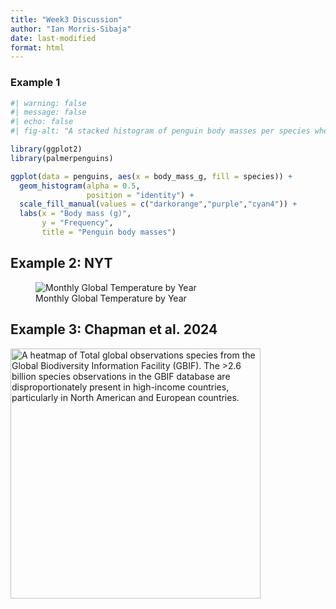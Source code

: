 ```yaml
---
title: "Week3 Discussion"
author: "Ian Morris-Sibaja"
date: last-modified
format: html
---
```



### Example 1

```r
#| warning: false
#| message: false
#| echo: false
#| fig-alt: "A stacked histogram of penguin body masses per species where Gentoo has the highest average body mass (in g) over Adelie and Chinstrap species by x percent/ x grams."

library(ggplot2)
library(palmerpenguins)

ggplot(data = penguins, aes(x = body_mass_g, fill = species)) +
  geom_histogram(alpha = 0.5, 
                 position = "identity") +
  scale_fill_manual(values = c("darkorange","purple","cyan4")) +
  labs(x = "Body mass (g)",
       y = "Frequency",
       title = "Penguin body masses")
```
## Example 2: NYT

![Monthly Global Temperature by Year ](week3-discussion_files/nyt-monthly-temp.png){fig-alt="Dot plot of monthly global temperature by year from 1850 to 2023 compared to the 20th century average. From 1975 onward, the yearly temperature is hotter than average, whereas prior to 1975 the temperature was cooler than average."}

## Example 3: Chapman et al. 2024

<img src="week3-discussion_files/chapman-etal-2024.png" alt="A heatmap of Total global observations species from the Global Biodiversity Information Facility (GBIF). The >2.6 billion species observations in the GBIF database are disproportionately present in high-income countries, particularly in North American and European countries." width="400px">